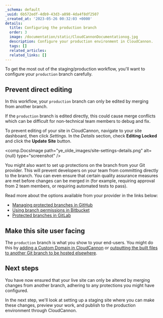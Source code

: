 ```yaml
---
_schema: default
_uuid: 6b572edf-4db9-43d3-a898-4da4f8df2507
_created_at: '2023-05-26 00:32:03 +0000'
details:
  title: Configuring the production branch
  order: 3
  image: /documentation/static/CloudCannonDocumentationog.jpg
  description: Configure your production environment in CloudCannon.
  tags: []
  related_articles:
  related_links: []
---
```

To get the most out of the staging/production workflow, you'll want to configure your `production` branch carefully.

## Prevent direct editing

In this workflow, your `production` branch can only be edited by merging from another branch.

If the `production` branch is edited directly, this could cause merge conflicts which can be difficult for non-technical team members to debug and fix.

To prevent editing of your site in CloudCannon, navigate to your site dashboard, then click *Settings*. In the *Details* section, check **Editing Locked** and click the **Update Site** button.

<comp.DocsImage path="ye_olde_images/site-settings-details.png" alt={null} type="screenshot" />

You might also want to set up protections on the branch from your Git provider. This will prevent developers on your team from committing directly to the branch. You can even ensure that certain quality assurance measures are met before changes can be merged in (for example, requiring approval from 2 team members, or requiring automated tests to pass).

Read more about the options available from your provider in the links below:

* [Managing protected branches in GitHub](https://docs.github.com/en/repositories/configuring-branches-and-merges-in-your-repository/managing-protected-branches/about-protected-branches)
* [Using branch permissions in Bitbucket](https://confluence.atlassian.com/bitbucketserver/using-branch-permissions-776639807.html)
* [Protected branches in GitLab](https://docs.gitlab.com/ee/user/project/protected_branches.html)

## Make this site user facing

The `production` branch is what you show to your end-users. You might do this by [adding a Custom Domain in CloudCannon](/documentation/articles/what-is-a-custom-domain/) or [outputting the built files to another Git branch to be hosted elsewhere](/documentation/articles/output-a-built-site-from-cloudcannon-to-an-external-provider/).

## Next steps

You have now ensured that your live site can only be altered by merging changes from another branch, adhering to any protections you might have configured.

In the next step, we'll look at setting up a staging site where you can make these changes, preview your work, and publish to the production environment through CloudCannon.